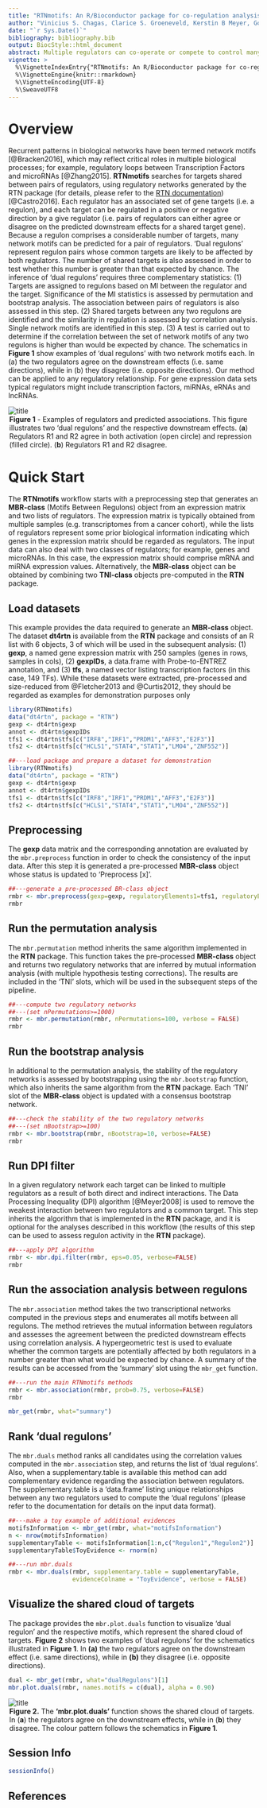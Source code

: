 ```yaml
---
title: "RTNmotifs: An R/Bioconductor package for co-regulation analysis and inference of 'dual regulons'."
author: "Vinicius S. Chagas, Clarice S. Groeneveld, Kerstin B Meyer, Gordon Robertson, Mauro A. A. Castro"
date: "`r Sys.Date()`"
bibliography: bibliography.bib
output: BiocStyle::html_document
abstract: Multiple regulators can co-operate or compete to control many biological processes. RTNmotifs is a tool derived from the [RTN](https://www.bioconductor.org/packages/devel/bioc/html/RTN.html) (Reconstruction of Transcriptional Networks) package and implemented to identify network motifs that involve pairs of regulators. Members of a pair can be of similar types or different types (e.g. transcription factor (TF)-TF, miRNA-miRNA, TF-miRNA). RTN infers interactions between a list of regulators and candidate target gene sets (i.e. regulons) using Mutual Information (MI). RTNmotifs searches for possible co-regulatory relationships between regulon pairs by assessing all possible network motifs (comprising two regulators and a common target) in an RTN regulatory network. It enumerates all possible regulon pairs in order to infer "dual regulons", a new concept that tests whether regulons co-regulate the predicted downstream targets. RTNmotifs can be applied to many different cellular regulatory processes. 
vignette: >
  %\VignetteIndexEntry{"RTNmotifs: An R/Bioconductor package for co-regulation analysis and inference of 'dual regulons'."}
  %\VignetteEngine{knitr::rmarkdown}
  %\VignetteEncoding{UTF-8}
  %\SweaveUTF8
---
```


# Overview
Recurrent patterns in biological networks have been termed network motifs [@Bracken2016], which may reflect critical roles in multiple biological processes; for example, regulatory loops between Transcription Factors and microRNAs [@Zhang2015]. **RTNmotifs** searches for targets shared between pairs of regulators, using regulatory networks generated by the RTN package (for details, please refer to the [RTN documentation](https://www.bioconductor.org/packages/devel/bioc/html/RTN.html)) [@Castro2016]. Each regulator has an associated set of gene targets (i.e. a regulon), and each target can be regulated in a positive or negative direction by a give regulator (i.e. pairs of regulators can either agree or disagree on the predicted downstream effects for a shared target gene). Because a regulon comprises a considerable number of targets, many network motifs can be predicted for a pair of regulators. ‘Dual regulons’ represent regulon pairs whose common targets are likely to be affected by both regulators. The number of shared targets is also assessed in order to test whether this number is greater than that expected by chance. The inference of 'dual regulons' requires three complementary statistics: (1) Targets are assigned to regulons based on MI between the regulator and the target. Significance of the MI statistics is assessed by permutation and bootstrap analysis. The association between pairs of regulators is also assessed in this step. (2) Shared targets between any two regulons are identified and the similarity in regulation is assessed by correlation analysis. Single network motifs are identified in this step. (3) A test is carried out to determine if the correlation between the set of network motifs of any two regulons is higher than would be expected by chance. The schematics in **Figure 1** show examples of ‘dual regulons’ with two network motifs each. In (a) the two regulators agree on the downstream effects (i.e. same directions), while in (b) they disagree (i.e. opposite directions). Our method can be applied to any regulatory relationship. For gene expression data sets typical regulators might include transcription factors, miRNAs, eRNAs and lncRNAs.

![title](figures/motifs.png)
<legend><b>Figure 1</b> -  Examples of regulators and predicted associations. This figure illustrates two ‘dual regulons’ and the respective downstream effects. (<b>a</b>)  Regulators R1 and R2 agree in both activation (open circle) and repression (filled circle). (<b>b</b>) Regulators R1 and R2 disagree. </legend>


# Quick Start
The **RTNmotifs** workflow starts with a preprocessing step that generates an **MBR-class** (Motifs Between Regulons) object from an expression matrix and two lists of regulators. The expression matrix is typically obtained from multiple samples (e.g. transcriptomes from a cancer cohort), while the lists of regulators represent some prior biological information indicating which genes in the expression matrix should be regarded as regulators. The input data can also deal with two classes of regulators; for example, genes and microRNAs. In this case, the expression matrix should comprise mRNA and miRNA expression values. Alternatively, the **MBR-class** object can be obtained by combining two **TNI-class** objects pre-computed in the **RTN** package.

## Load datasets
This example provides the data required to generate an **MBR-class** object. The dataset **dt4rtn** is available from the **RTN** package and consists of an R list with 6 objects, 3 of which will be used in the subsequent analysis: (1) **gexp**, a named gene expression matrix with 250 samples (genes in rows, samples in cols), (2) **gexpIDs**, a data.frame with Probe-to-ENTREZ annotation, and (3) **tfs**, a named vector listing transcription factors (in this case, 149 TFs). While these datasets were extracted, pre-processed and size-reduced from @Fletcher2013 and @Curtis2012, they should be regarded as examples for demonstration purposes only

```r
library(RTNmotifs)
data("dt4rtn", package = "RTN")
gexp <- dt4rtn$gexp
annot <- dt4rtn$gexpIDs
tfs1 <- dt4rtn$tfs[c("IRF8","IRF1","PRDM1","AFF3","E2F3")]
tfs2 <- dt4rtn$tfs[c("HCLS1","STAT4","STAT1","LMO4","ZNF552")]
```

```r
##---load package and prepare a dataset for demonstration
library(RTNmotifs)
data("dt4rtn", package = "RTN")
gexp <- dt4rtn$gexp
annot <- dt4rtn$gexpIDs
tfs1 <- dt4rtn$tfs[c("IRF8","IRF1","PRDM1","AFF3","E2F3")]
tfs2 <- dt4rtn$tfs[c("HCLS1","STAT4","STAT1","LMO4","ZNF552")]
```

## Preprocessing
The **gexp** data matrix and the corresponding annotation are evaluated by the `mbr.preprocess` function in order to check the consistency of the input data. After this step it is generated a pre-processed **MBR-class** object whose status is updated to 'Preprocess [x]'.

```r
##---generate a pre-processed BR-class object
rmbr <- mbr.preprocess(gexp=gexp, regulatoryElements1=tfs1, regulatoryElements2=tfs2, gexpIDs=annot, verbose = FALSE)
rmbr
```

## Run the permutation analysis
The `mbr.permutation` method inherits the same algorithm implemented in the **RTN** package. This function takes the pre-processed **MBR-class** object and returns two regulatory networks that are inferred by mutual information analysis (with multiple hypothesis testing corrections). The results are included in the 'TNI' slots, which will be used in the subsequent steps of the pipeline.

```r
##---compute two regulatory networks
##---(set nPermutations>=1000)
rmbr <- mbr.permutation(rmbr, nPermutations=100, verbose = FALSE)
rmbr
```

## Run the bootstrap analysis
In additional to the permutation analysis, the stability of the regulatory networks is assessed by bootstrapping using the `mbr.bootstrap` function, which also inherits the same algorithm from the **RTN** package. Each 'TNI' slot of the **MBR-class** object is updated with a consensus bootstrap network.

```r
##---check the stability of the two regulatory networks
##---(set nBootstrap>=100)
rmbr <- mbr.bootstrap(rmbr, nBootstrap=10, verbose=FALSE)
rmbr
```

## Run DPI filter
In a given regulatory network each target can be linked to multiple regulators as a result of both direct and indirect interactions. The Data Processing Inequality (DPI) algorithm [@Meyer2008] is used to remove the weakest interaction between two regulators and a common target. This step inherits the algorithm that is implemented in the **RTN** package, and it is optional for the analyses described in this workflow (the results of this step can be used to assess regulon activity in the **RTN** package).

```r
##---apply DPI algorithm
rmbr <- mbr.dpi.filter(rmbr, eps=0.05, verbose=FALSE)
rmbr
```

## Run the association analysis between regulons
The `mbr.association` method takes the two transcriptional networks computed in the previous steps and enumerates all motifs between all regulons. The method retrieves the mutual information between regulators and assesses the agreement between the predicted downstream effects using correlation analysis. A hypergeometric test is used to evaluate whether the common targets are potentially affected by both regulators in a number greater than what would be expected by chance. A summary of the results can be accessed from the 'summary' slot using the `mbr_get` function.
```r
##---run the main RTNmotifs methods
rmbr <- mbr.association(rmbr, prob=0.75, verbose=FALSE)
rmbr
```

```r
mbr_get(rmbr, what="summary")
```

## Rank 'dual regulons'
The `mbr.duals` method ranks all candidates using the correlation values computed in the `mbr.association` step, and returns the list of 'dual regulons'. Also, when a supplementary.table is available this method can add complementary evidence regarding the association between regulators. The supplementary.table is a 'data.frame' listing unique relationships between any two regulators used to compute the 'dual regulons' (please refer to the documentation for details on the input data format).

```r
##---make a toy example of additional evidences
motifsInformation <- mbr_get(rmbr, what="motifsInformation")
n <- nrow(motifsInformation)
supplementaryTable <- motifsInformation[1:n,c("Regulon1","Regulon2")]
supplementaryTable$ToyEvidence <- rnorm(n)

##---run mbr.duals
rmbr <- mbr.duals(rmbr, supplementary.table = supplementaryTable, 
                  evidenceColname = "ToyEvidence", verbose = FALSE)
```

## Visualize the shared cloud of targets
The package provides the `mbr.plot.duals` function to visualize 'dual regulon' and the respective motifs, which represent the shared cloud of targets. **Figure 2** shows two examples of 'dual regulons' for the schematics illustrated in **Figure 1**. In **(a)** the two regulators agree on the downstream effect (i.e. same directions), while in **(b)** they disagree (i.e. opposite directions).

```r
dual <- mbr_get(rmbr, what="dualRegulons")[1]
mbr.plot.duals(rmbr, names.motifs = c(dual), alpha = 0.90)
```

![title](figures/duals.png)
<legend><b>Figure 2.</b>  The <b>'mbr.plot.duals'</b> function shows the shared cloud of targets. In (<b>a</b>) the regulators agree on the downstream effects, while in (<b>b</b>) they disagree. The colour pattern follows the schematics in <b>Figure 1</b>.</legend>

## Session Info
```r
sessionInfo()
```

## References
